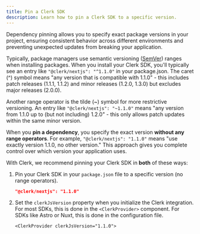 ```yaml
---
title: Pin a Clerk SDK
description: Learn how to pin a Clerk SDK to a specific version.
---
```


Dependency pinning allows you to specify exact package versions in your project, ensuring consistent behavior across different environments and preventing unexpected updates from breaking your application.

Typically, package managers use semantic versioning ([SemVer](https://semver.org/)) ranges when installing packages. When you install your Clerk SDK, you'll typically see an entry like `"@clerk/nextjs": "^1.1.0"` in your package.json. The caret (^) symbol means "any version that is compatible with 1.1.0" - this includes patch releases (1.1.1, 1.1.2) and minor releases (1.2.0, 1.3.0) but excludes major releases (2.0.0).

Another range operator is the tilde (\~) symbol for more restrictive versioning. An entry like `"@clerk/nextjs": "~1.1.0"` means "any version from 1.1.0 up to (but not including) 1.2.0" - this only allows patch updates within the same minor version.

When you **pin a dependency**, you specify the exact version **without any range operators**. For example, `"@clerk/nextjs": "1.1.0"` means "use exactly version 1.1.0, no other version." This approach gives you complete control over which version your application uses.

With Clerk, we recommend pinning your Clerk SDK in **both** of these ways:

1. Pin your Clerk SDK in your `package.json` file to a specific version (no range operators).
   ```json {{ filename: 'package.json', prettier: false }}
   "@clerk/nextjs": "1.1.0"
   ```
1. Set the `clerkJsVersion` property when you initialize the Clerk integration. For most SDKs, this is done in the `<ClerkProvider>` component. For SDKs like Astro or Nuxt, this is done in the configuration file.
   ```tsx {{ prettier: false }}
   <ClerkProvider clerkJsVersion="1.1.0">
   ```

